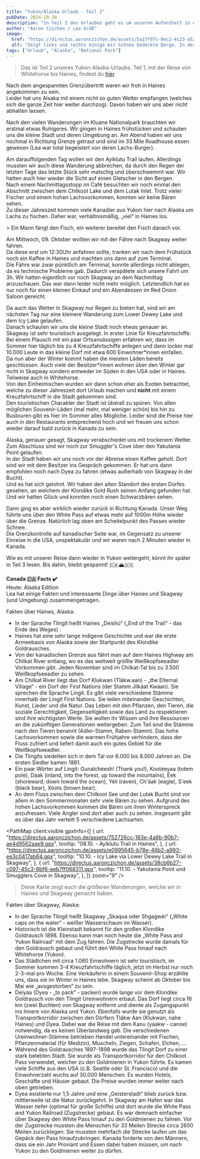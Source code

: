 ```yaml
---
title: "Yukon/Alaska Urlaub - Teil 2"
pubDate: 2024-10-20
description: "In Teil 2 des Urlaubes geht es um unseren Aufenthalt in Alaska, genauer gesagt in Haines und Skagway."
author: "Aaron Czichon / Lea Gräß"
image:
  href: "https://directus.aaronczichon.de/assets/5a17f97c-0ec2-4c23-a52f-6e2a83a8fb32.jpeg?quality=70&width=1600"
  alt: "Zeigt links und rechts einige mit Schnee bedeckte Berge. In der Mitte ist ein kleiner Fluss. Es ist bewölkt."
tags: ["Urlaub", "Alaska", "National Park"]
---
```



> Das ist Teil 2 unseres Yukon-Alaska-Urlaubs. Teil 1, mit der Reise von Whitehorse bis Haines, findest du [hier](https://canada.aaronczichon.de/blog/43-yukon-alaska-part1/).

Nach dem angespannten Grenzübertritt waren wir froh in Haines angekommen zu sein.  
Leider hat uns Alsaka mit einem nicht so guten Wetter empfangen (welches sich die ganze Zeit hier weiter durchzog). Davon haben wir uns aber nicht abhalten lassen.

Nach den vielen Wanderungen im Kluane Nationalpark brauchten wir erstmal etwas Ruhigeres. Wir gingen in Haines frühstücken und schauten uns die kleine Stadt und deren Umgebung an. Am Abend haben wir uns nochmal in Richtung Grenze getraut und sind im 33 Mile Roadhouse essen gewesen (Lea war total begeistert von deren Lachs-Burger).

<DirectusImage assetId="505eeda1-28ca-49ff-88ca-70ae9fcfb8ef.jpeg" />

Am darauffolgenden Tag wollen wir den Ayiklutu Trail laufen. Allerdings mussten wir auch diese Wanderung abbrechen, da durch den Regen der letzten Tage das letzte Stück sehr matschig und überschwemmt war. Wir hatten auch hier wieder die Sicht auf einen Gletscher in den Bergen.  
Nach einem Nachmittagsstopp im Café besuchten wir noch einmal den Abschnitt zwischen dem Chilkoot Lake und dem Lutak Inlet. Trotz vieler Fischer und einem hohen Lachsvorkommen, konnten wir keine Bären sehen.  
Zu dieser Jahreszeit kommen viele Kanadier aus Yukon hier nach Alaska um Lachs zu fischen. Daher war, verhältnismäßig, „viel“ in Haines los.

<DirectusImage assetId="d5bfab4a-e467-4eaa-b0ba-1acbb8ced08e.jpeg" />
> Ein Mann fängt den Fisch, ein weiterer bereitet den Fisch danach vor.

Am Mittwoch, 09. Oktober wollten wir mit der Fähre nach Skagway weiter fahren.  
Da diese erst um 12:30Uhr anfahren sollte, tranken wir nach dem Frühstück noch ein Kaffee in Haines und machten uns dann auf zum Terminal.  
Die Fähre war zwar pünktlich am Terminal, konnte allerdings nicht ablegen, da es technische Probleme gab. Dadurch verspätete sich unsere Fahrt um 3h. Wir hatten eigentlich vor noch Skagway an dem Nachmittag anzuschauen. Das war dann leider nicht mehr möglich. Letztendlich hat es nur noch für einen kleinen Einkauf und ein Abendessen im Red Onion Saloon gereicht.

<DirectusImage assetId="d85733b2-63d2-4d43-bfd0-bd93488cf17d.jpeg" />

Da auch das Wetter in Skagway nur Regen zu bieten hat, sind wir am nächsten Tag nur eine kleinere Wanderung zum Lower Dewey Lake und dem Icy Lake gelaufen.  
Danach schauten wir uns die kleine Stadt noch etwas genauer an.  
Skagway ist sehr touristisch ausgelegt. In erster Linie für Kreuzfahrtschiffe. Bei einem Plausch mit ein paar Ortsansässigen erfahren wir, dass im Sommer hier täglich bis zu 4 Kreuzfahrtschiffe anlegen und dann locker mal 10.000 Leute in das kleine Dorf mit etwa 600 Einwohner\*innen einfallen.  
Da nun aber der Winter kommt haben die meisten Läden bereits geschlossen. Auch viele der Besitzer*innen wohnen über den Winter gar nicht in Skagway sondern entweder im Süden in den USA oder in Haines. Teilweise auch in Whitehorse.  
Von den Einheimischen wurden wir dann schon eher als Exoten betrachtet, welche zu dieser Jahreszeit dort Urlaub machen und **nicht** mit einem Kreuzfahrtschiff in die Stadt gekommen sind.  
Den touristischen Charakter der Stadt ist überall zu spüren. Von allen möglichen Souvenir-Läden (mal mehr, mal weniger schön) bis hin zu Bustouren gibt es hier im Sommer alles Mögliche. Leider sind die Preise hier auch in den Restaurants entsprechend hoch und wir freuen uns schon wieder darauf bald zurück in Kanada zu sein.

Alaska, genauer gesagt, Skagway verabschiedet uns mit trockenem Wetter. Zum Abschluss sind wir noch zur Smuggler's Cove über den Yakutania Point gelaufen.  
In der Stadt haben wir uns noch vor der Abreise einen Kaffee geholt. Dort sind wir mit dem Besitzer ins Gespräch gekommen. Er hat uns dann empfohlen noch nach Dyea zu fahren (etwas außerhalb von Skagway in der Bucht).  
Und es hat sich gelohnt. Wir haben den alten Standort des ersten Dorfes gesehen, an welchem der Klondike Gold Rush seinen Anfang gefunden hat.  
Und wir hatten Glück und konnten noch einen Schwarzbären sehen.

<DirectusGallery folderName="44 Yukon Alaska Part 2" />

Dann ging es aber wirklich wieder zurück in Richtung Kanada. Unser Weg führte uns über den White Pass auf etwas mehr auf 1000m Höhe wieder über die Grenze. Natürlich lag oben am Scheitelpunkt des Passes wieder Schnee.  
Die Grenzkontrolle auf kanadischer Seite war, im Gegensatz zu unserer Einreise in die USA, unspektakulär und wir waren nach 2 Minuten wieder in Kanada.

Wie es mit unserer Reise dann wieder in Yukon weitergeht, könnt ihr später in Teil 3 lesen. Bis dahin, bleibt gespannt! 🇨🇦🏔️🇺🇸

**Canada 🇨🇦 Facts ✔️**  
Heute: Alaska Edition  
Lea hat einige Fakten und interessante Dinge über Haines und Skagway (und Umgebung) zusammengetragen.

Fakten über Haines, Alaska:    
-	In der Sprache Tlingít heißt Haines „Deishú“ („End of the Trail“ - das Ende des Weges)  . 
-	Haines hat eine sehr lange indigene Geschichte und  war die erste Armeebasis von Alaska sowie der Startpunkt des Klondike Goldrausches.      
-	Von der kanadischen Grenze aus fährt man auf dem Haines Highway am Chilkat River entlang, wo es das weltweit größte Weißkopfseeadler Vorkommen gibt. Jeden November sind im Chilkat-Tal bis zu 3.500 Weißkopfseeadler zu sehen.   
-	Am Chilkat River liegt das Dorf Klukwan (Tlákw.aan) - „the Elternal Village“ - ein Dorf der First Nations (der Stamm Jilkáat Kwáan). Sie sprechen die Sprache Lingít. Es gibt viele verschiedene Stämme innerhalb der Lingít First Nations. Sie teilen miteinander Geschichten, Kunst, Lieder und die Natur. Das Leben mit den Pflanzen, den Tieren, die soziale Gerechtigkeit, Gegenseitigkeit sowie das Land zu respektieren sind ihre wichtigsten Werte. Sie wollen ihr Wissen und ihre Ressourcen an die zukünftigen Generationen weitergeben. Zum Teil sind die Stämme nach den Tieren benannt (Adler-Stamm, Raben-Stamm). Das hohe Lachsvorkommen sowie die warmen Frühjahre verhindern, dass der Fluss zufriert und liefert damit auch ein gutes Gebiet für die Weißkopfseeadler.   
-	Die Tlingíts siedelten sich in dem Tal vor 6.000 bis 8.000 Jahren an. Die ersten Siedler kamen 1881.   
-	Ein paar Wörter auf Lingít: Gunalchéesh! (Thank you!), Kootéeyaa (totem pole), Daak (inland, into the forest, up toward the mountains), Éek (shoreward, down toward the ocean), Yéil (raven), Ch'áak (eagle), S'eek (black bear), Xóots (brown bear).   
-	An dem Fluss zwischen dem Chilkoot See und der Lutak Bucht sind vor allem in den Sommermonaten sehr viele Bären zu sehen. Aufgrund des hohen Lachsvorkommen kommen die Bären um ihren Winterspreck anzufressen. Viele Angler sind dort aber auch zu sehen. Insgesamt gibt es über das Jahr verteilt 5 verschiedene Lachsarten.    

<PathMap
  client:visible
  gpxInfo={[
    {
      url: "https://directus.aaronczichon.de/assets/752726cc-163e-4a8b-90b7-ae4d9562aae9.gpx",
      tooltip:
        "08.10. - Ayiklutu Trail in Haines",
    },
    {
      url: "https://directus.aaronczichon.de/assets/e0995645-b78e-46b2-a993-ee3c0417ab64.gpx",
      tooltip:
        "10.10. - Icy Lake via Lower Dewey Lake Trail in Skagway",
    },
    {
      url: "https://directus.aaronczichon.de/assets/38cb6b27-c097-45c3-8bf6-aeb7ff068311.gpx",
      tooltip:
        "11.10. - Yakutania Point und Smugglers Cove in Skagway",
    },
  ]}
  zoom="9"
/>
> Diese Karte zeigt euch die größeren Wanderungen, welche wir in Haines und Skagway gemacht haben.

Fakten über Skagway, Alaska:    
-	In der Sprache Tlingít heißt Skagway „Skaqua oder Shgagwéi“ („White caps on the water“ - weißer Wasserschaum im Wasser).   
-	Historisch ist die Kleinstadt bekannt für den großen Klondike Goldrausch 1898. Ebenso kann man noch heute die „White Pass and Yukon Railroad“ mit dem Zug fahren. Die Zugstrecke wurde damals für den Goldrausch gebaut und führt den White Pass hinauf nach Whitehorse (Yukon).   
-	Das Städtchen mit circa 1.060 Einwohnern ist sehr touristisch, im Sommer kommen 3-4 Kreuzfahrtschiffe täglich, jetzt im Herbst nur noch 2-3-mal pro Woche. Eine Verkäuferin in einem Souvenir-Shop erzählte uns, dass sie im Winter in Haines lebe. Skagway scheint ab Oktober bis Mai wie „ausgestorben“ zu sein.   
-	Deiyáa (Dyea - „to pack“ - packen) wurde lange vor dem Klondike Goldrausch von den Tlingit Ureinwohnern erbaut. Das Dorf liegt circa 16 km (zwei Buchten) von Skagway entfernt und diente als Zugangspunkt ins Innere von Alaska und Yukon. Ebenfalls wurde sie genutzt als Transportkorridor zwischen den Dörfern Tlákw Aan (Klukwan, nahe Haines) und Dyea. Dabei war die Reise mit dem Kanu (yaakw - canoe) notwendig, da es keinen Überlandweg gab. Die verschiedenen Ureinwohner-Stämme betrieben Handel untereinander mit Fischen, Pflanzenmaterial (für Medizin), Muscheln, Ziegen, Schafen, Elchen, …    
-	Während des Goldrausches 1897-1898 wurde das Tlingit Dorf zu einer stark belebten Stadt. Sie wurde als Transportkorridor für den Chilkoot Pass verwendet, welcher zu den Goldmienen in Yukon führte. Es kamen viele Schiffe aus den USA (z.B. Seattle oder St. Francisco) und die Einwohnerzahl wuchs auf 30.000 Menschen. Es wurden Hotels, Geschäfte und Häuser gebaut. Die Preise wurden immer weiter nach oben getrieben.    
-	Dyea existierte nur 1,5 Jahre und eine „Geisterstadt“ blieb zurück bzw. mittlerweile ist die Natur zurückgehrt. In Skagway am Hafen war das Wasser tiefer (optimal für große Schiffe) und dort wurde die White Pass and Yukon Railroad (Zugstrecke) gebaut. Es war demnach einfacher über Skagway den White Pass hinauf zu den Goldmienen zu fahren. Vor der Zugstrecke mussten die Menschen für 33 Meilen Strecke circa 2600 Meilen zurücklegen. Sie mussten mehrfach die Strecke laufen um das Gepäck den Pass hinaufzubringen. Kanada forderte von den Männern, dass sie ein Jahr Proviant und Essen dabei haben müssen, um nach Yukon zu den Goldmienen weiter zu dürfen.   
